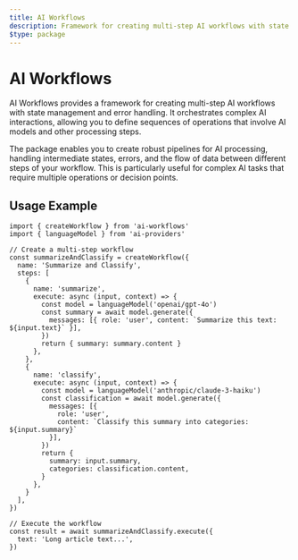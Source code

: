 ```yaml
---
title: AI Workflows
description: Framework for creating multi-step AI workflows with state management and error handling
$type: package
---
```


# AI Workflows

AI Workflows provides a framework for creating multi-step AI workflows with state management and error handling. It orchestrates complex AI interactions, allowing you to define sequences of operations that involve AI models and other processing steps.

The package enables you to create robust pipelines for AI processing, handling intermediate states, errors, and the flow of data between different steps of your workflow. This is particularly useful for complex AI tasks that require multiple operations or decision points.

## Usage Example

```tsx
import { createWorkflow } from 'ai-workflows'
import { languageModel } from 'ai-providers'

// Create a multi-step workflow
const summarizeAndClassify = createWorkflow({
  name: 'Summarize and Classify',
  steps: [
    {
      name: 'summarize',
      execute: async (input, context) => {
        const model = languageModel('openai/gpt-4o')
        const summary = await model.generate({
          messages: [{ role: 'user', content: `Summarize this text: ${input.text}` }],
        })
        return { summary: summary.content }
      },
    },
    {
      name: 'classify',
      execute: async (input, context) => {
        const model = languageModel('anthropic/claude-3-haiku')
        const classification = await model.generate({
          messages: [{ 
            role: 'user', 
            content: `Classify this summary into categories: ${input.summary}` 
          }],
        })
        return { 
          summary: input.summary,
          categories: classification.content,
        }
      },
    }
  ],
})

// Execute the workflow
const result = await summarizeAndClassify.execute({
  text: 'Long article text...',
})
```
